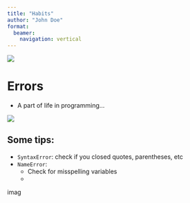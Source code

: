 ```yaml
---
title: "Habits"
author: "John Doe"
format:
  beamer:
    navigation: vertical
---
```


![](/img/assignment.jpg)

# Errors {data-name="errors"}

* A part of life in programming...

![](img/whydoesitwork.jpg)

## Some tips:

* `SyntaxError`: check if you closed quotes, parentheses, etc
* `NameError`:
  + Check for misspelling variables
  + 
  
imag